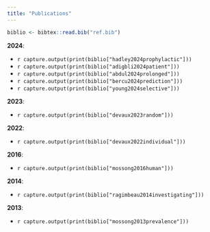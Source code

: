 ```yaml
---
title: "Publications"
---
```


```r
biblio <- bibtex::read.bib("ref.bib")
```

**2024**:

- `r capture.output(print(biblio["hadley2024prophylactic"]))`
- `r capture.output(print(biblio["adigbli2024patient"]))`
- `r capture.output(print(biblio["abdul2024prolonged"]))`
- `r capture.output(print(biblio["bercu2024prediction"]))`
- `r capture.output(print(biblio["young2024selective"]))`

**2023**:

- `r capture.output(print(biblio["devaux2023random"]))`

**2022**:

- `r capture.output(print(biblio["devaux2022individual"]))`

**2016**:

- `r capture.output(print(biblio["mossong2016human"]))`

**2014**:

- `r capture.output(print(biblio["ragimbeau2014investigating"]))`

**2013**:

- `r capture.output(print(biblio["mossong2013prevalence"]))`
